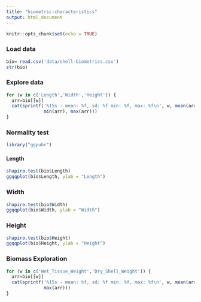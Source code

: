 ```yaml
---
title: "biometric-characteristics"
output: html_document
---
```


```r
knitr::opts_chunk$set(echo = TRUE)
```

### Load data

```r
bio= read.csv('data/shell-biometrics.csv')
str(bio)
```

### Explore data

```r
for (w in c('Length','Width','Height')) {
  arr=bio[[w]]
  cat(sprintf('%15s - mean: %f, sd: %f min: %f, max: %f\n', w, mean(arr), sd(arr),
              min(arr), max(arr)))
}
```

### Normality test

```r
library("ggpubr")
```

#### Length

```r
shapiro.test(bio$Length)
ggqqplot(bio$Length, ylab = "Length")
```

### Width

```r
shapiro.test(bio$Width)
ggqqplot(bio$Width, ylab = "Width")
```

### Height

```r
shapiro.test(bio$Height)
ggqqplot(bio$Height, ylab = "Height")
```
### Biomass Exploration
```r
for (w in c('Wet_Tissue_Weight','Dry_Shell_Weight')) {
  arr=bio[[w]]
  cat(sprintf('%15s - mean: %f, sd: %f min: %f, max: %f\n', w, mean(arr), sd(arr), min(arr), 
              max(arr)))
}
```